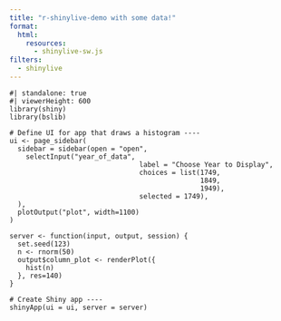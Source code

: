 ```yaml
---
title: "r-shinylive-demo with some data!"
format:
  html:
    resources: 
      - shinylive-sw.js
filters:
  - shinylive
---
```


```shinylive-r
#| standalone: true
#| viewerHeight: 600
library(shiny)
library(bslib)

# Define UI for app that draws a histogram ----
ui <- page_sidebar(
  sidebar = sidebar(open = "open",
    selectInput("year_of_data",
                                label = "Choose Year to Display",
                                choices = list(1749,
                                               1849,
                                               1949),
                                selected = 1749),
  ),
  plotOutput("plot", width=1100)
)

server <- function(input, output, session) {
  set.seed(123)
  n <- rnorm(50)
  output$column_plot <- renderPlot({
    hist(n)
  }, res=140)
}

# Create Shiny app ----
shinyApp(ui = ui, server = server)
```